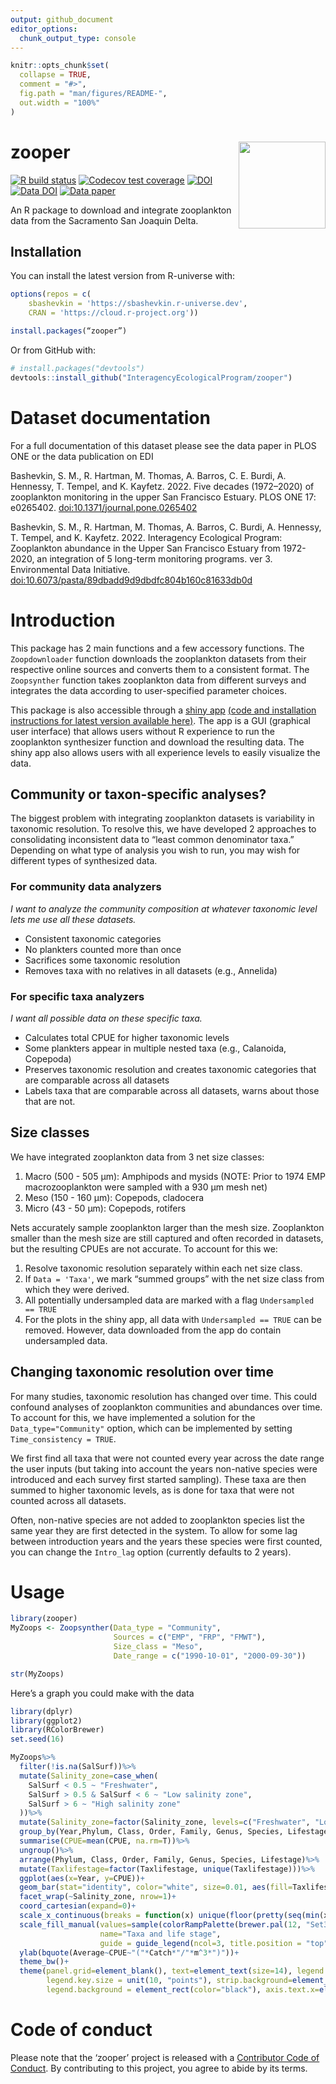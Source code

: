 ```yaml
---
output: github_document
editor_options: 
  chunk_output_type: console
---
```


```r
knitr::opts_chunk$set(
  collapse = TRUE,
  comment = "#>",
  fig.path = "man/figures/README-",
  out.width = "100%"
)
```

# zooper <img src='man/figures/logo.png' align="right" height="139" />

<!-- badges: start -->
[![R build status](https://github.com/InteragencyEcologicalProgram/zooper/workflows/R-CMD-check/badge.svg)](https://github.com/InteragencyEcologicalProgram/zooper/actions)
[![Codecov test coverage](https://codecov.io/gh/InteragencyEcologicalProgram/zooper/branch/master/graph/badge.svg)](https://codecov.io/gh/InteragencyEcologicalProgram/zooper?branch=master)
[![DOI](https://zenodo.org/badge/DOI/10.5281/zenodo.5828619.svg)](https://doi.org/10.5281/zenodo.5828619)
[![Data DOI](https://img.shields.io/badge/Data%20publication%20DOI-10.6073/pasta/89dbadd9d9dbdfc804b160c81633db0d-blue.svg)](https://portal.edirepository.org/nis/mapbrowse?scope=edi&identifier=539)
[![Data paper](https://img.shields.io/badge/Data%20paper%20DOI-10.1371/journal.pone.0265402-blue.svg)](https://doi.org/10.1371/journal.pone.0265402)
<!-- badges: end -->

An R package to download and integrate zooplankton data from the Sacramento San Joaquin Delta.

## Installation

You can install the latest version from R-universe with:

``` r
options(repos = c(
    sbashevkin = 'https://sbashevkin.r-universe.dev',
    CRAN = 'https://cloud.r-project.org'))

install.packages(“zooper”)
```

Or from GitHub with:

``` r
# install.packages("devtools")
devtools::install_github("InteragencyEcologicalProgram/zooper")
```
# Dataset documentation

For a full documentation of this dataset please see the data paper in PLOS ONE or the data publication on EDI

Bashevkin, S. M., R. Hartman, M. Thomas, A. Barros, C. E. Burdi, A. Hennessy, T. Tempel, and K. Kayfetz. 2022. Five decades (1972–2020) of zooplankton monitoring in the upper San Francisco Estuary. PLOS ONE 17: e0265402. [doi:10.1371/journal.pone.0265402](https://doi.org/10.1371/journal.pone.0265402)

Bashevkin, S. M., R. Hartman, M. Thomas, A. Barros, C. Burdi, A. Hennessy, T. Tempel, and K. Kayfetz. 2022. Interagency Ecological Program: Zooplankton abundance in the Upper San Francisco Estuary from 1972-2020, an integration of 5 long-term monitoring programs. ver 3. Environmental Data Initiative. [doi:10.6073/pasta/89dbadd9d9dbdfc804b160c81633db0d](https://portal.edirepository.org/nis/mapbrowse?scope=edi&identifier=539)

# Introduction

This package has 2 main functions and a few accessory functions. The `Zoopdownloader` function downloads the zooplankton datasets from their respective online sources and converts them to a consistent format. The `Zoopsynther` function takes zooplankton data from different surveys and integrates the data according to user-specified parameter choices.

This package is also accessible through a [shiny app](https://deltascience.shinyapps.io/zoopsynth) [(code and installation instructions for latest version available here)](https://github.com/InteragencyEcologicalProgram/ZoopSynth). The app is a GUI (graphical user interface) that allows users without R experience to run the zooplankton synthesizer function and download the resulting data. The shiny app also allows users with all experience levels to easily visualize the data.

## Community or taxon-specific analyses?

The biggest problem with integrating zooplankton datasets is variability in taxonomic resolution. To resolve this, we have developed 2 approaches to consolidating inconsistent data to "least common denominator taxa." Depending on what type of analysis you wish to run, you may wish for different types of synthesized data.

### For community data analyzers

*I want to analyze the community composition at whatever taxonomic level lets me use all these datasets.*

- Consistent taxonomic categories
- No plankters counted more than once
- Sacrifices some taxonomic resolution
- Removes taxa with no relatives in all datasets (e.g., Annelida)

### For specific taxa analyzers

*I want all possible data on these specific taxa.*

- Calculates total CPUE for higher taxonomic levels
- Some plankters appear in multiple nested taxa (e.g., Calanoida, Copepoda)
- Preserves taxonomic resolution and creates taxonomic categories that are comparable across all datasets
- Labels taxa that are comparable across all datasets, warns about those that are not. 

## Size classes

We have integrated zooplankton data from 3 net size classes:

1. Macro (500 - 505 &mu;m): Amphipods and mysids (NOTE: Prior to 1974 EMP macrozooplankton were sampled with a 930 &mu;m mesh net)
2. Meso (150 - 160 &mu;m): Copepods, cladocera
3. Micro (43 - 50 &mu;m): Copepods, rotifers

Nets accurately sample zooplankton larger than the mesh size. Zooplankton smaller than the mesh size are still captured and often recorded in datasets, but the resulting CPUEs are not accurate. To account for this we: 

1. Resolve taxonomic resolution separately within each net size class.
2. If `Data = 'Taxa'`, we mark "summed groups" with the net size class from which they were derived.
3. All potentially undersampled data are marked with a flag `Undersampled == TRUE`
4. For the plots in the shiny app, all data with `Undersampled == TRUE` can be removed. However, data downloaded from the app do contain undersampled data. 

## Changing taxonomic resolution over time

For many studies, taxonomic resolution has changed over time. This could confound analyses of zooplankton communities and abundances over time. To account for this, we have implemented a solution for the `Data_type="Community"` option, which can be implemented by setting `Time_consistency = TRUE`. 

We first find all taxa that were not counted every year across the date range the user inputs (but taking into account the years non-native species were introduced and each survey first started sampling). These taxa are then summed to higher taxonomic levels, as is done for taxa that were not counted across all datasets. 

Often, non-native species are not added to zooplankton species list the same year they are first detected in the system. To allow for some lag between introduction years and the years these species were first counted, you can change the `Intro_lag` option (currently defaults to 2 years). 

# Usage 

```r
library(zooper)
MyZoops <- Zoopsynther(Data_type = "Community", 
                       Sources = c("EMP", "FRP", "FMWT"), 
                       Size_class = "Meso", 
                       Date_range = c("1990-10-01", "2000-09-30"))

str(MyZoops)
```

Here's a graph you could make with the data

```r
library(dplyr)
library(ggplot2)
library(RColorBrewer)
set.seed(16)

MyZoops%>%
  filter(!is.na(SalSurf))%>%
  mutate(Salinity_zone=case_when(
    SalSurf < 0.5 ~ "Freshwater",
    SalSurf > 0.5 & SalSurf < 6 ~ "Low salinity zone",
    SalSurf > 6 ~ "High salinity zone"
  ))%>%
  mutate(Salinity_zone=factor(Salinity_zone, levels=c("Freshwater", "Low salinity zone", "High salinity zone")))%>%
  group_by(Year,Phylum, Class, Order, Family, Genus, Species, Lifestage, Taxlifestage, Salinity_zone)%>%
  summarise(CPUE=mean(CPUE, na.rm=T))%>%
  ungroup()%>%
  arrange(Phylum, Class, Order, Family, Genus, Species, Lifestage)%>%
  mutate(Taxlifestage=factor(Taxlifestage, unique(Taxlifestage)))%>%
  ggplot(aes(x=Year, y=CPUE))+
  geom_bar(stat="identity", color="white", size=0.01, aes(fill=Taxlifestage))+
  facet_wrap(~Salinity_zone, nrow=1)+
  coord_cartesian(expand=0)+
  scale_x_continuous(breaks = function(x) unique(floor(pretty(seq(min(x), max(x)), n=3))), expand=c(0,0))+
  scale_fill_manual(values=sample(colorRampPalette(brewer.pal(12, "Set3"))(length(unique(MyZoops$Taxlifestage)))), 
                    name="Taxa and life stage", 
                    guide = guide_legend(ncol=3, title.position = "top", title.hjust = 0.5))+
  ylab(bquote(Average~CPUE~"("*Catch*"/"*m^3*")"))+
  theme_bw()+
  theme(panel.grid=element_blank(), text=element_text(size=14), legend.text = element_text(size=8), 
        legend.key.size = unit(10, "points"), strip.background=element_blank(), legend.position = "bottom", 
        legend.background = element_rect(color="black"), axis.text.x=element_text(angle=45, hjust=1))
```


# Code of conduct

Please note that the 'zooper' project is released with a
[Contributor Code of Conduct](CODE_OF_CONDUCT.md).
By contributing to this project, you agree to abide by its terms.
